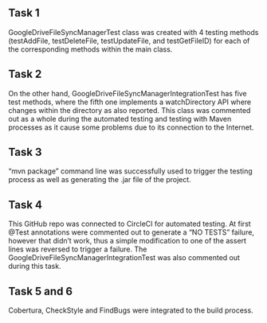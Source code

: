 Task 1
-----------------
GoogleDriveFileSyncManagerTest class was created with 4 testing methods (testAddFile, testDeleteFile, testUpdateFile, and testGetFileID)
 for each of the corresponding methods within the main class.


Task 2
-----------------
On the other hand, GoogleDriveFileSyncManagerIntegrationTest has five test methods, where the fifth one implements a watchDirectory API
where changes within the directory as also reported. This class was commented out as a whole during the automated testing and testing with 
Maven processes as it cause some problems due to its connection to the Internet.

Task 3
-----------------
"mvn package" command line was successfully used to trigger the testing process as well as generating the .jar file of the project.

Task 4
-----------------
This GitHub repo was connected to CircleCI for automated testing. At first @Test annotations were commented out to generate a 
"NO TESTS" failure, however that didn't work, thus a simple modification to one of the assert lines was reversed to trigger a
failure. The GoogleDriveFileSyncManagerIntegrationTest was also commented out during this task.

Task 5 and 6
-----------------
Cobertura, CheckStyle and FindBugs were integrated to the build process.
